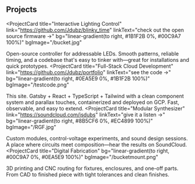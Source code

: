 <h2 sx={{ variant: 'text.sectionTitle' }}>Projects</h2>

<ProjectCard
  title="Interactive Lighting Control"
  link="https://github.com/Jdubz/blinky_time"
  linkText="check out the open source firmware →"
  bg="linear-gradient(to right, #1B1F2B 0%, #00C9A7 100%)"
  bgImage="/bucket.jpg"
>
  Open-source controller for addressable LEDs. Smooth patterns, reliable timing, and a codebase that's easy to tinker with—great for installations and quick prototypes.
</ProjectCard>
<ProjectCard
  title="Full-Stack Cloud Development"
  link="https://github.com/Jdubz/portfolio"
  linkText="see the code →"
  bg="linear-gradient(to right, #0EA5E9 0%, #1B1F2B 100%)"
  bgImage="/testcode.png"
>
  This site. Gatsby + React + TypeScript + Tailwind with a clean component system and parallax touches, containerized and deployed on GCP. Fast, observable, and easy to extend.
</ProjectCard>
<ProjectCard
  title="Modular Synthesizer"
  link="https://soundcloud.com/jsdubs"
  linkText="give it a listen →"
  bg="linear-gradient(to right, #8B5CF6 0%, #EC4899 100%)"
  bgImage="/RGF.jpg"
>
  Custom modules, control-voltage experiments, and sound design sessions. A place where circuits meet composition—hear the results on SoundCloud.
</ProjectCard>
<ProjectCard
  title="Digital Fabrication"
  bg="linear-gradient(to right, #00C9A7 0%, #0EA5E9 100%)"
  bgImage="/bucketmount.png"
>
  3D printing and CNC routing for fixtures, enclosures, and one-off parts. From CAD to finished piece with tight tolerances and clean finishes.
</ProjectCard>
